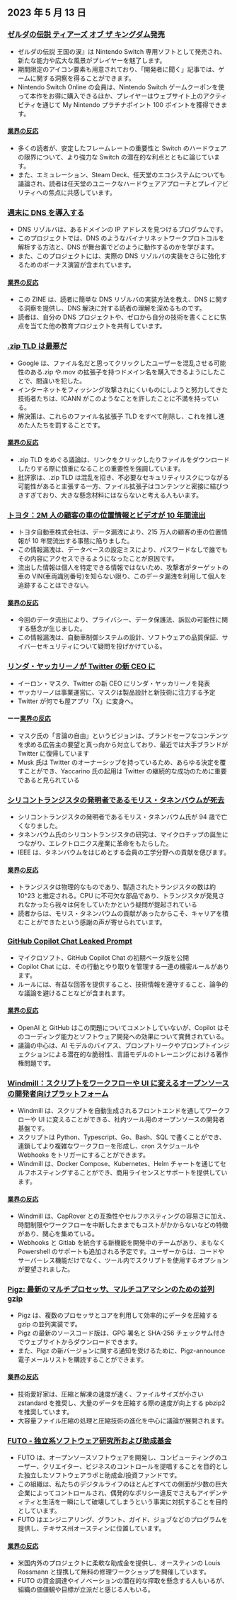 

<CallToAction />

<Steps>

## 2023 年 5 月 13 日

### [ゼルダの伝説 ティアーズ オブ ザ キングダム発売](https://www.zelda.com/tears-of-the-kingdom/)

- ゼルダの伝説 王国の涙』は Nintendo Switch 専用ソフトとして発売され、新たな能力や広大な風景がプレイヤーを魅了します。
- 期間限定のアイコン要素も用意されており、「開発者に聞く」記事では、ゲームに関する洞察を得ることができます。
- Nintendo Switch Online の会員は、Nintendo Switch ゲームクーポンを使って本作をお得に購入できるほか、プレイヤーはウェブサイト上のアクティビティを通じて My Nintendo プラチナポイント 100 ポイントを獲得できます。

#### [業界の反応](http://news.ycombinator.com/item?id=35912318)

- 多くの読者が、安定したフレームレートの重要性と Switch のハードウェアの限界について、より強力な Switch の潜在的な利点とともに論じています。
- また、エミュレーション、Steam Deck、任天堂のエコシステムについても議論され、読者は任天堂のユニークなハードウェアアプローチとプレイアビリティへの焦点に共感しています。

### [週末に DNS を導入する](https://implement-dns.wizardzines.com/)

- DNS リゾルバは、あるドメインの IP アドレスを見つけるプログラムです。
- このプロジェクトでは、DNS のようなバイナリネットワークプロトコルを解析する方法と、DNS が舞台裏でどのように動作するのかを学びます。
- また、このプロジェクトには、実際の DNS リゾルバの実装をさらに強化するためのボーナス演習が含まれています。

#### [業界の反応](http://news.ycombinator.com/item?id=35916064)

- この ZINE は、読者に簡単な DNS リゾルバの実装方法を教え、DNS に関する洞察を提供し、DNS 解決に対する読者の理解を深めるものです。
- 読者は、自分の DNS プロジェクトや、ゼロから自分の技術を書くことに焦点を当てた他の教育プロジェクトを共有しています。

### [.zip TLD は最悪だ](https://financialstatement.zip/)

- Google は、ファイル名だと思ってクリックしたユーザーを混乱させる可能性のある.zip や.mov の拡張子を持つドメイン名を購入できるようにしたことで、間違いを犯した。
- インターネットをフィッシング攻撃されにくいものにしようと努力してきた技術者たちは、ICANN がこのようなことを許したことに不満を持っている。
- 解決策は、これらのファイル名拡張子 TLD をすべて削除し、これを推し進めた人たちを罰することです。

#### [業界の反応](http://news.ycombinator.com/item?id=35920336)

- .zip TLD をめぐる議論は、リンクをクリックしたりファイルをダウンロードしたりする際に慎重になることの重要性を強調しています。
- 批評家は、.zip TLD は混乱を招き、不必要なセキュリティリスクにつながる可能性があると主張する一方、ファイル拡張子はコンテンツと密接に結びつきすぎており、大きな懸念材料にはならないと考える人もいます。

### [トヨタ：2M 人の顧客の車の位置情報とビデオが 10 年間流出](https://www.bleepingcomputer.com/news/security/toyota-car-location-data-of-2-million-customers-exposed-for-ten-years/)

- トヨタ自動車株式会社は、データ漏洩により、215 万人の顧客の車の位置情報が 10 年間流出する事態に陥りました。
- この情報漏洩は、データベースの設定ミスにより、パスワードなしで誰でもその内容にアクセスできるようになったことが原因です。
- 流出した情報は個人を特定できる情報ではないため、攻撃者がターゲットの車の VIN(車両識別番号)を知らない限り、このデータ漏洩を利用して個人を追跡することはできない。

#### [業界の反応](http://news.ycombinator.com/item?id=35919133)

- 今回のデータ流出により、プライバシー、データ保護法、訴訟の可能性に関する懸念が生じました。
- この情報漏洩は、自動車制御システムの設計、ソフトウェアの品質保証、サイバーセキュリティについて疑問を投げかけている。

### [リンダ・ヤッカリーノが Twitter の新 CEO に](https://twitter.com/elonmusk/status/1657050349608501249)

- イーロン・マスク、Twitter の新 CEO にリンダ・ヤッカリーノを発表
- ヤッカリーノは事業運営に、マスクは製品設計と新技術に注力する予定
- Twitter が何でも屋アプリ「X」に変身へ。

#### ーー[業界の反応](http://news.ycombinator.com/item?id=35917912)

- マスク氏の「言論の自由」というビジョンは、ブランドセーフなコンテンツを求める広告主の要望と真っ向から対立しており、最近では大手ブランドが Twitter に復帰しています
- Musk 氏は Twitter のオーナーシップを持っているため、あらゆる決定を覆すことができ、Yaccarino 氏の起用は Twitter の継続的な成功のために重要であると見られている

### [シリコントランジスタの発明者であるモリス・タネンバウムが死去](https://spectrum.ieee.org/in-memoriam-may-2023)

- シリコントランジスタの発明者であるモリス・タネンバウム氏が 94 歳で亡くなりました。
- タネンバウム氏のシリコントランジスタの研究は、マイクロチップの誕生につながり、エレクトロニクス産業に革命をもたらした。
- IEEE は、タネンバウムをはじめとする会員の工学分野への貢献を偲びます。

#### [業界の反応](http://news.ycombinator.com/item?id=35920261)

- トランジスタは物理的なものであり、製造されたトランジスタの数は約 10^23 と推定される。CPU に不可欠な部品であり、トランジスタが発見されなかったら我々は何をしていたかという疑問が提起されている
- 読者からは、モリス・タネンバウムの貢献があったからこそ、キャリアを積むことができたという感謝の声が寄せられています。

### [GitHub Copilot Chat Leaked Prompt](https://twitter.com/marvinvonhagen/status/1657060506371346432)

- マイクロソフト、GitHub Copilot Chat の初期ベータ版を公開
- Copilot Chat には、その行動とやり取りを管理する一連の機密ルールがあります。
- ルールには、有益な回答を提供すること、技術情報を遵守すること、論争的な議論を避けることなどが含まれます。

#### [業界の反応](http://news.ycombinator.com/item?id=35921375)

- OpenAI と GitHub はこの問題についてコメントしていないが、Copilot はそのコーディング能力とソフトウェア開発への効果について賞賛されている。
- 議論の中心は、AI モデルのバイアス、プロンプトリークやプロンプトインジェクションによる潜在的な脆弱性、言語モデルのトレーニングにおける著作権問題です。

### [Windmill：スクリプトをワークフローや UI に変えるオープンソースの開発者向けプラットフォーム](https://github.com/windmill-labs/windmill)

- Windmill は、スクリプトを自動生成されるフロントエンドを通してワークフローや UI に変えることができる、社内ツール用のオープンソースの開発者基盤です。
- スクリプトは Python、Typescript、Go、Bash、SQL で書くことができ、連鎖してより複雑なワークフローを形成し、cron スケジュールや Webhooks をトリガーにすることができます。
- Windmill は、Docker Compose、Kubernetes、Helm チャートを通じてセルフホスティングすることができ、商用ライセンスとサポートを提供しています。

#### [業界の反応](http://news.ycombinator.com/item?id=35920082)

- Windmill は、CapRover との互換性やセルフホスティングの容易さに加え、時間制限やワークフローを中断したままでもコストがかからないなどの特徴があり、関心を集めている。
- Webhooks と Gitlab を統合する新機能を開発中のチームがあり、まもなく Powershell のサポートも追加される予定です。ユーザーからは、コードやサーバーレス機能だけでなく、ツール内でスクリプトを使用するオプションが要望されました。

### [Pigz: 最新のマルチプロセッサ、マルチコアマシンのための並列 gzip](https://zlib.net/pigz/)

- Pigz は、複数のプロセッサとコアを利用して効率的にデータを圧縮する gzip の並列実装です。
- Pigz の最新のソースコード版は、GPG 署名と SHA-256 チェックサム付きでウェブサイトからダウンロードできます。
- また、Pigz の新バージョンに関する通知を受けるために、Pigz-announce 電子メールリストを購読することができます。

#### [業界の反応](http://news.ycombinator.com/item?id=35914447)

- 技術愛好家は、圧縮と解凍の速度が速く、ファイルサイズが小さい zstandard を推奨し、大量のデータを圧縮する際の速度が向上する pbzip2 を推奨しています。
- 大容量ファイル圧縮の処理と圧縮技術の進化を中心に議論が展開されます。

### [FUTO - 独立系ソフトウェア研究所および助成基金](https://futo.org/)

- FUTO は、オープンソースソフトウェアを開発し、コンピューティングのユーザー、クリエイター、ビジネスのコントロールを提唱することを目的とした独立したソフトウェアラボと助成金/投資ファンドです。
- この組織は、私たちのデジタルライフのほとんどすべての側面が少数の巨大企業によってコントロールされ、偶発的なポリシー違反でさえもアイデンティティと生活を一瞬にして破壊してしまうという事実に対抗することを目的としています。
- FUTO はエンジニアリング、グラント、ガイド、ジョブなどのプログラムを提供し、テキサス州オースティンに位置しています。

#### [業界の反応](http://news.ycombinator.com/item?id=35911406)

- 米国内外のプロジェクトに柔軟な助成金を提供し、オースティンの Louis Rossmann と提携して無料の修理ワークショップを開催しています。
- FUTO の資金調達やイノベーションの潜在的な搾取を懸念する人もいるが、組織の価値観や目標が立派だと感じる人もいる。

</Steps>
